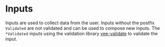 
<Meta title="Input Components" />

# Inputs

Inputs are used to collect data from the user. Inputs without the postfix `Validated` are not validated and can be used to compose new inputs.
The `*Validated` inputs using the validation library [vee-validate](https://vee-validate.logaretm.com/v4/) to validate the input.
